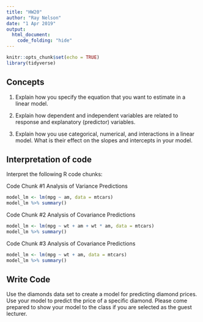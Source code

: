 ```yaml
---
title: "HW20"
author: "Ray Nelson"
date: "1 Apr 2019"
output:
  html_document:
    code_folding: "hide"
---
```


```r
knitr::opts_chunk$set(echo = TRUE)
library(tidyverse)
```

## Concepts  

1.  Explain how you specify the equation that you want to estimate in a linear model.

2.  Explain how dependent and independent variables are related to response and explanatory (predictor) variables.

3.  Explain how you use categorical, numerical, and interactions in a linear model. What is their effect on the slopes and intercepts in your model.  
    
## Interpretation of code  

Interpret the following R code chunks: 

Code Chunk #1 Analysis of Variance Predictions

```r
model_lm <- lm(mpg ~ am, data = mtcars)
model_lm %>% summary()
```

Code Chunk #2 Analysis of Covariance Predictions

```r
model_lm <- lm(mpg ~ wt + am + wt * am, data = mtcars)
model_lm %>% summary()
```

Code Chunk #3 Analysis of Covariance Predictions

```r
model_lm <- lm(mpg ~ wt + am, data = mtcars)
model_lm %>% summary()
```

## Write Code

Use the diamonds data set to create a model for predicting diamond prices. Use your model to predict the price of a specific diamond. Please come prepared to show your model to the class if you are selected as the guest lecturer.

```r

```